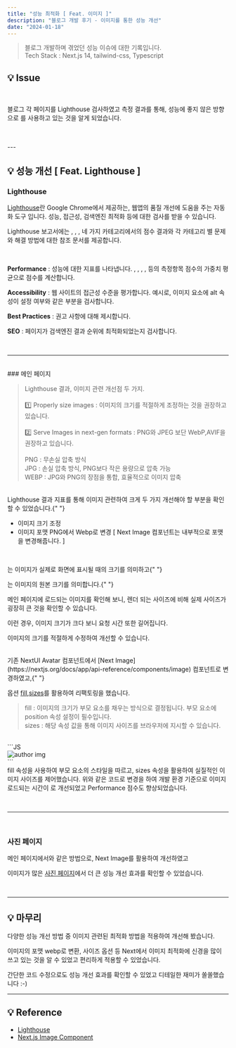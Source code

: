 ```yaml
---
title: "성능 최적화 [ Feat. 이미지 ]"
description: "블로그 개발 후기 - 이미지를 통한 성능 개선"
date: "2024-01-18"
---
```


> 블로그 개발하며 겪었던 성능 이슈에 대한 기록입니다. <br/> Tech Stack : Next.js 14, tailwind-css, Typescript

## 💡 Issue

<br />

블로그 각 페이지를 Lighthouse 검사하였고 측정 결과를 통해, 성능에 좋지 않은 방향으로 <Highlight text="이미지"/>를 사용하고 있는 것을 알게 되었습니다.

<br />
<br />
---

## 💡 성능 개선 [ Feat. Lighthouse ]

### Lighthouse

[Lighthouse](https://developer.chrome.com/docs/lighthouse?hl=ko)란 Google Chrome에서 제공하는, 웹앱의 품질 개선에 도움을 주는 자동화 도구 입니다. 성능, 접근성, 검색엔진 최적화 등에 대한 검사를 받을 수 있습니다.

Lighthouse 보고서에는 <Highlight text="Performance"/>, <Highlight text="Accessibility"/>, <Highlight text="Best Practices"/>, <Highlight text="SEO"/> 네 가지 카테고리에서의 점수 결과와 각 카테고리 별 문제와 해결 방법에 대한 참조 문서를 제공합니다.

<br />

**Performance** : 성능에 대한 지표를 나타냅니다. <Highlight text="FCP"/>, <Highlight text="SI"/>, <Highlight text="LCP"/>, <Highlight text="TBT"/>, <Highlight text="CLS"/> 등의 측정항목 점수의 가중치 평균으로 점수를 계산합니다.

**Accessibility** : 웹 사이트의 접근성 수준을 평가합니다. 예시로, 이미지 요소에 alt 속성이 설정 여부와 같은 부분을 검사합니다.

**Best Practices** : 권고 사항에 대해 제시합니다.

**SEO** : 페이지가 검색엔진 결과 순위에 최적화되었는지 검사합니다.

<br />

---

<br />
### 메인 페이지

<CustomImage
  src="https://github.com/jeongdopark/xeraph-blog/assets/72500346/f88467eb-3398-4ce6-b125-dea0c79168b9"
  width={600}
  height={500}
/>

> Lighthouse 결과, 이미지 관련 개선점 두 가지. <br/> <br/>
> 1️⃣ Properly size images : 이미지의 크기를 적절하게 조정하는 것을 권장하고 있습니다. <br/> <br/>
> 2️⃣ Serve Images in next-gen formats : PNG와 JPEG 보단 WebP,AVIF을 권장하고 있습니다. <br/> <br/>
> PNG : 무손실 압축 방식 <br />
> JPG : 손실 압축 방식, PNG보다 작은 용량으로 압축 가능 <br />
> WEBP : JPG와 PNG의 장점을 통합, 효율적으로 이미지 압축

<br />
Lighthouse 결과 지표를 통해 이미지 관련하여 크게 두 가지 개선해야 할 부분을 확인할 수 있었습니다.{" "}

- 이미지 크기 조정
- 이미지 포맷 PNG에서 Webp로 변경 [ Next Image 컴포넌트는 내부적으로 포맷을 변경해줍니다. ]

<br />

<CustomImage
  src="https://github.com/jeongdopark/xeraph-blog/assets/72500346/be9682f4-8c1a-4a28-bca4-470cebd8e04e"
  width={600}
  height={300}
/>

<Highlight text="Renderd size" />는 이미지가 실제로 화면에 표시될 때의 크기를 의미하고{" "}

<Highlight text="Intrinsic size" />는 이미지의 원본 크기를 의미합니다.{" "}

메인 페이지에 로드되는 이미지를 확인해 보니, 렌더 되는 사이즈에 비해 실제 사이즈가 굉장히 큰 것을 확인할 수 있습니다.

이런 경우, 이미지 크기가 크다 보니 요청 시간 또한 길어집니다.

이미지의 크기를 적절하게 수정하여 개선할 수 있습니다.

<br />
기존 NextUI Avatar 컴포넌트에서 [Next Image](https://nextjs.org/docs/app/api-reference/components/image) 컴포넌트로 변경하였고,{" "}

옵션 [fill](https://nextjs.org/docs/app/api-reference/components/image#fill),[sizes](https://nextjs.org/docs/app/api-reference/components/image#sizes)를 활용하여 리팩토링을 했습니다.

> fill : 이미지의 크기가 부모 요소를 채우는 방식으로 결정됩니다. 부모 요소에 position 속성 설정이 필수입니다. <br/>
> sizes : 해당 속성 값을 통해 이미지 사이즈를 브라우저에 지시할 수 있습니다.

<br />

<CodeHeader text="리팩토링 코드" />
```JS
<div className="w-[60px] h-[60px] rounded-full relative overflow-hidden">
  <Image src={AuthorImg.src} alt="author img" fill sizes="120px" />
</div>
```
<br />
fill 속성을 사용하여 부모 요소의 스타일을 따르고, sizes 속성을 활용하여 실질적인 이미지 사이즈를 제어했습니다. 위와 같은
코드로 변경을 하여 개발 환경 기준으로 이미지 로드되는 시간이 <Highlight text="160ms -> 96ms" />로 개선되었고 Performance
점수도 향상되었습니다.

<CustomImage
  src="https://github.com/jeongdopark/xeraph-blog/assets/72500346/033ebea3-053e-40e8-9b0c-d786474fdbf9"
  width={600}
  height={300}
/>

<br />

---

<br />

### 사진 페이지

<CustomImage
  src="https://github.com/jeongdopark/xeraph-blog/assets/72500346/183103cf-0ae0-4225-977f-854b3a95ff68"
  width={800}
  height={500}
/>

메인 페이지에서와 같은 방법으로, Next Image를 활용하여 개선하였고

이미지가 많은 [사진 페이지](https://www.jeongdo.xyz/pics)에서 더 큰 성능 개선 효과를 확인할 수 있었습니다.

<CustomImage
  src="https://github.com/jeongdopark/xeraph-blog/assets/72500346/c8951864-7979-4707-b5bb-f8ea7869e0d4"
  width={600}
  height={200}
/>

<br />

---

## 💡 마무리

다양한 성능 개선 방법 중 이미지 관련된 최적화 방법을 적용하여 개선해 봤습니다.

이미지의 포맷 webp로 변환, 사이즈 옵션 등 Next에서 이미지 최적화에 신경을 많이 쓰고 있는 것을 알 수 있었고 편리하게 적용할 수 있었습니다.

간단한 코드 수정으로도 성능 개선 효과를 확인할 수 있었고 디테일한 재미가 쏠쏠했습니다 :-)

---

## 💡 Reference

- [Lighthouse](https://developer.chrome.com/docs/lighthouse?hl=ko)
- [Next.js Image Component](https://nextjs.org/docs/app/api-reference/components/image)
